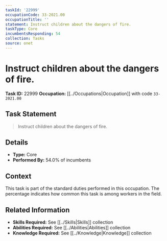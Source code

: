 ```yaml
---
taskId: '22999'
occupationCode: 33-2021.00
occupationTitle: ''
statement: Instruct children about the dangers of fire.
taskType: Core
incumbentsResponding: 54
collection: Tasks
source: onet
---
```

# Instruct children about the dangers of fire.

**Task ID:** 22999
**Occupation:** [[../Occupations|Occupation]] with code `33-2021.00`

## Task Statement

> Instruct children about the dangers of fire.

## Details

- **Type:** Core
- **Performed By:** 54.0% of incumbents

## Context

This task is part of the standard duties performed in this occupation. The percentage indicates how common this task is among workers in the field.

## Related Information

- **Skills Required:** See [[../Skills|Skills]] collection
- **Abilities Required:** See [[../Abilities|Abilities]] collection
- **Knowledge Required:** See [[../Knowledge|Knowledge]] collection
